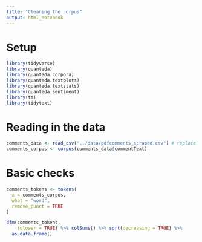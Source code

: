 ```yaml
---
title: "Cleaning the corpus"
output: html_notebook
---
```


# Setup

```r
library(tidyverse)
library(quanteda)
library(quanteda.corpora)
library(quanteda.textplots)
library(quanteda.textstats)
library(quanteda.sentiment)
library(tm)
library(tidytext)
```

# Reading in the data

```r
comments_data <- read_csv("../data/pdfcomments_scraped.csv") # replace with the file with attachments
comments_corpus <- corpus(comments_data$commentText)
```

# Basic checks

```r
comments_tokens <- tokens(
  x = comments_corpus,
  what = "word",
  remove_punct = TRUE
)

dfm(comments_tokens,
    tolower = TRUE) %>% colSums() %>% sort(decreasing = TRUE) %>%
  as.data.frame()
```

```r

```

